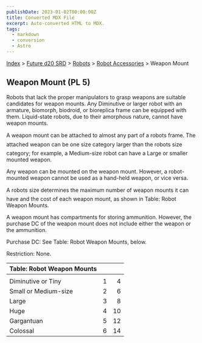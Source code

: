 ```yaml
---
publishDate: 2023-01-02T00:00:00Z
title: Converted MDX File
excerpt: Auto-converted HTML to MDX.
tags:
  - markdown
  - conversion
  - Astro
---
```


[Index](-index) > [Future d20 SRD](future-d20-srd-index) > [Robots](future-d20-srd-robots-index) > [Robot Accessories](future-d20-srd-robots-robot-accessories-index) > Weapon Mount

## Weapon Mount (PL 5)

Robots that lack the proper manipulators to grasp weapons are suitable candidates for weapon mounts. Any Diminutive or larger robot with an armature, biomorph, biodroid, or bioreplica frame can be equipped with them. Liquid-state robots, due to their amorphous nature, cannot have weapon mounts.

A weapon mount can be attached to almost any part of a robots frame. The attached weapon can be one size category larger than the robots size category; for example, a Medium-size robot can have a Large or smaller mounted weapon.

Any weapon can be mounted on the weapon mount. However, a robot-mounted weapon cannot be used as a hand-held weapon, or vice versa.

A robots size determines the maximum number of weapon mounts it can have and the cost of each weapon mount, as shown in Table: Robot Weapon Mounts.

A weapon mount has compartments for storing ammunition. However, the purchase DC of the weapon mount does not include either the weapon or the ammunition.

Purchase DC: See Table: Robot Weapon Mounts, below.

Restriction: None.

| Table: Robot Weapon Mounts |     |     |
| :------------------------- | :-: | --: |
|                            |     |     |
| Diminutive or Tiny         |  1  |   4 |
| Small or Medium-size       |  2  |   6 |
| Large                      |  3  |   8 |
| Huge                       |  4  |  10 |
| Gargantuan                 |  5  |  12 |
| Colossal                   |  6  |  14 |
